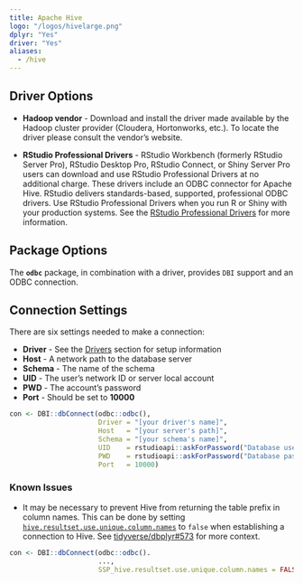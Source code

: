 ```yaml
---
title: Apache Hive
logo: "/logos/hivelarge.png"
dplyr: "Yes"
driver: "Yes"
aliases:
  - /hive
---
```


## Driver Options

- **Hadoop vendor** - Download and install the driver made available by the Hadoop cluster provider (Cloudera, Hortonworks, etc.).  To locate the driver please consult the vendor's website. 

- **RStudio Professional Drivers** - RStudio Workbench (formerly RStudio Server Pro), RStudio Desktop Pro, RStudio Connect, or Shiny Server Pro users can download and use RStudio Professional Drivers at no additional charge. These drivers include an ODBC connector for Apache Hive.  RStudio delivers standards-based, supported, professional ODBC drivers. Use RStudio Professional Drivers when you run R or Shiny with your production systems. See the [RStudio Professional Drivers](https://www.rstudio.com/products/drivers/) for more information. 

## Package Options

The **`odbc`** package, in combination with a driver, provides `DBI` support and an ODBC connection.

## Connection Settings

There are six settings needed to make a connection:

  - **Driver** - See the [Drivers](/drivers) section for setup information 
  - **Host** - A network path to the database server
  - **Schema** - The name of the schema
  - **UID** - The user's network ID or server local account
  - **PWD** - The account's password
  - **Port** - Should be set to **10000**

```r

con <- DBI::dbConnect(odbc::odbc(),
                      Driver = "[your driver's name]",
                      Host   = "[your server's path]",
                      Schema = "[your schema's name]",
                      UID    = rstudioapi::askForPassword("Database user"),
                      PWD    = rstudioapi::askForPassword("Database password"),
                      Port   = 10000)

```

### Known Issues

- It may be necessary to prevent Hive from returning the table prefix in column names. This can be done by setting [`hive.resultset.use.unique.column.names`](https://stackoverflow.com/questions/31705985/is-it-possible-to-stop-hive-from-printing-the-database-when-printing-column-head) to `false` when establishing a connection to Hive. See [tidyverse/dbplyr#573](https://github.com/tidyverse/dbplyr/issues/573) for more context.

```r
con <- DBI::dbConnect(odbc::odbc().
                      ...,
                      SSP_hive.resultset.use.unique.column.names = FALSE)
```

